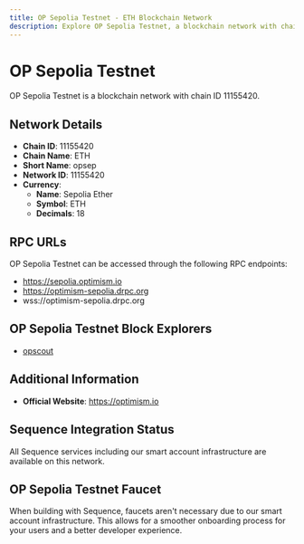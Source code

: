 ```yaml
--- 
title: OP Sepolia Testnet - ETH Blockchain Network
description: Explore OP Sepolia Testnet, a blockchain network with chain ID 11155420. Learn about its native currency, Sepolia Ether, and how to interact with the network.
---
```


# OP Sepolia Testnet

OP Sepolia Testnet is a blockchain network with chain ID 11155420.

## Network Details

- **Chain ID**: 11155420
- **Chain Name**: ETH
- **Short Name**: opsep
- **Network ID**: 11155420
- **Currency**: 
  - **Name**: Sepolia Ether
  - **Symbol**: ETH
  - **Decimals**: 18

## RPC URLs

OP Sepolia Testnet can be accessed through the following RPC endpoints:

- https://sepolia.optimism.io
- https://optimism-sepolia.drpc.org
- wss://optimism-sepolia.drpc.org

## OP Sepolia Testnet Block Explorers

- [opscout](https://optimism-sepolia.blockscout.com)

## Additional Information

- **Official Website**: https://optimism.io

## Sequence Integration Status

All Sequence services including our smart account infrastructure are available on this network.

## OP Sepolia Testnet Faucet

When building with Sequence, faucets aren't necessary due to our smart account infrastructure. This allows for a smoother onboarding process for your users and a better developer experience.
